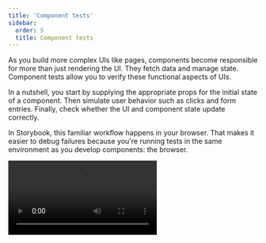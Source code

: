 ```yaml
---
title: 'Component tests'
sidebar:
  order: 5
  title: Component tests
---
```


As you build more complex UIs like pages, components become responsible for more than just rendering the UI. They fetch data and manage state. Component tests allow you to verify these functional aspects of UIs.

In a nutshell, you start by supplying the appropriate props for the initial state of a component. Then simulate user behavior such as clicks and form entries. Finally, check whether the UI and component state update correctly.

In Storybook, this familiar workflow happens in your browser. That makes it easier to debug failures because you're running tests in the same environment as you develop components: the browser.

<Video src="../_assets/writing-tests/component-interaction-testing.mp4" />

## How does component testing in Storybook work?

You start by writing a [**story**](../writing-stories/index.mdx) to set up the component's initial state. Then simulate user behavior using the **play** function. Finally, use the **test-runner** to confirm that the component renders correctly and that your component tests with the **play** function pass. Additionally, you can automate test execution via the [command line](./test-runner.mdx#cli-options) or in your [CI environment](./test-runner.mdx#set-up-ci-to-run-tests).

* The [`play`](../writing-stories/play-function.mdx) function is a small snippet of code that runs after a story finishes rendering. You can use this to test user workflows.
* The test is written using Storybook-instrumented versions of [Vitest](https://vitest.dev/) and [Testing Library](https://testing-library.com/) coming from the [`@storybook/test`](https://npmjs.com/package/@storybook/test) package.
* [`@storybook/addon-interactions`](https://storybook.js.org/addons/@storybook/addon-interactions/) visualizes the test in Storybook and provides a playback interface for convenient browser-based debugging.
* [`@storybook/test-runner`](https://github.com/storybookjs/test-runner) is a standalone utility—powered by [Jest](https://jestjs.io/) and [Playwright](https://playwright.dev/)—that executes all of your interactions tests and catches broken stories.
    * The experimental [test runner with Vitest](./test-runner-with-vitest.mdx) is also available, which transforms your stories into Vitest tests and runs them in a browser.

## Set up the interactions addon

To enable the full component testing experience with Storybook, you'll need to take additional steps to set it up properly. We recommend you go through the [test runner documentation](./test-runner.mdx) before proceeding with the rest of the required configuration.

Run the following command to install the interactions addon and related dependencies.

{/* prettier-ignore-start */}

<CodeSnippets path="storybook-addon-interactions-addon-full-install.md" />

{/* prettier-ignore-end */}

Update your Storybook configuration (in `.storybook/main.js|ts`) to include the interactions addon.

{/* prettier-ignore-start */}

<CodeSnippets path="storybook-interactions-addon-registration.md" />

{/* prettier-ignore-end */}

## Write a component test

The test itself is defined inside a `play` function connected to a story. Here's an example of how to set up a component test with Storybook and the `play` function:

{/* prettier-ignore-start */}

<CodeSnippets path="login-form-with-play-function.md" usesCsf3 csf2Path="writing-tests/interaction-testing#snippet-login-form-with-play-function" />

{/* prettier-ignore-end */}

Once the story loads in the UI, it simulates the user's behavior and verifies the underlying logic.

<Video src="../_assets/writing-tests/addon-interaction-example-optimized.mp4" />

### Run code before the component gets rendered

<If notRenderer="angular">

You can execute code before rendering by using the `mount` function in the `play` method.

Here's an example of using the [`mockdate`](https://github.com/boblauer/MockDate) package to mock the [`Date`](https://developer.mozilla.org/en-US/docs/Web/JavaScript/Reference/Global_Objects/Date), a useful way to make your story render in a consistent state.

<CodeSnippets path="mount-basic.md" />

<Callout variant="warning">
  There are two requirements to use the `mount` function:

  1. You *must* destructure the mount property from the `context` (the argument passed to your play function). This makes sure that Storybook does not start rendering the story before the play function begins.
  2. Your Storybook framework or builder must be configured to transpile to ES2017 or newer. This is because destructuring statements and async/await usages are otherwise transpiled away, which prevents Storybook from recognizing your usage of `mount`.
</Callout>

<If renderer={['react', 'vue', 'svelte']}>

#### Create mock data before rendering

You can also use `mount` to create mock data that you want to pass to the component. To do so, first create your data in the play function and then call the `mount` function with a component configured with that data. In this example, we create a mock `note` and pass its `id` to the Page component, which we call `mount` with.

<CodeSnippets path="mount-advanced.md" />

<Callout variant="info">
  When you call `mount()` with no arguments, the component is rendered using the story’s render function, whether the [implicit default](../api/csf.mdx#default-render-functions) or the [explicit custom definition](../api/csf.mdx#custom-render-functions).

  When you mount a specific component inside the `mount` function like in the example above, the story’s render function will be ignored. This is why you must forward the `args` to the component.
</Callout>

</If>

</If>

<If renderer="angular">

You can execute code before running test by defining an asynchronous `beforeEach` function for the story.

Additionally, if you return a cleanup function from the `beforeEach` function, it will run **after** the test is run, when the story is remounted or navigated away from.

<Callout variant="info">
Generally, you should reset component and module state in the [preview file's `beforeEach` function](#reset-state-for-all-tests), to ensure it applies to your entire project. However, if a story's needs are particularly unique, you can use the returned cleanup function in the story's `beforeEach` to reset the state as needed.
</Callout>

Here's an example of using the [`mockdate`](https://github.com/boblauer/MockDate) package to mock the [`Date`](https://developer.mozilla.org/en-US/docs/Web/JavaScript/Reference/Global_Objects/Date), a useful way to make your story render in a consistent state.

```ts filename="Page.stories.ts"
import MockDate from 'mockdate';

// ...rest of story file

export const ChristmasUI = {
  // 👇 Set the value of Date for this story
  async beforeEach() {
    MockDate.set('2024-12-25');

    // 👇 Reset the Date after this test runs
    return () => {
      MockDate.reset();
    };
  }
  async play({ canvasElement }) {
    // ... This will run with the mocked Date
  },
};
```

</If>

### Run code before each story in a file

Sometimes you might need to run the same code before each story in a file. For instance, you might need to set up the initial state of the component or modules. You can do this by adding an asynchronous `beforeEach` function to the component meta.

You can return a cleanup function from the `beforeEach` function, which will run **after** each story, when the story is remounted or navigated away from.

<Callout variant="info">
Generally, you should reset component and module state in the [preview file's `beforeAll` or `beforeEach` functions](#reset-state-for-all-tests), to ensure it applies to your entire project. However, if a component's needs are particularly unique, you can use the returned cleanup function in the component meta `beforeEach` to reset the state as needed.
</Callout>

{/* prettier-ignore-start */}

<CodeSnippets path="before-each-in-meta-mock-date.md" />

{/* prettier-ignore-end */}

### Set up or reset state for all tests

When you [alter a component's state](#run-code-before-the-component-gets-rendered), it's important to reset that state before rendering another story to maintain isolation between tests. 

There are two options for resetting state, `beforeAll` and `beforeEach`.

#### `beforeAll`

The `beforeAll` function in the preview file (`.storybook/preview.js|ts`) will run once before any stories in the project and will _not_ re-run between stories. Beyond its initial run when kicking off a test run, it will not run again unless the preview file is updated. This is a good place to bootstrap your project or run any setup that your entire project depends on, as in the example below.

You can return a cleanup function from the `beforeAll` function, which will run before re-running the `beforeAll` function or during the teardown process in the test runner.

{/* prettier-ignore-start */}

<CodeSnippets path="before-all-in-preview.md" />

{/* prettier-ignore-end */}

{/* prettier-ignore-start */}

#### `beforeEach`

Unlike `beforeAll`, which runs only once, the `beforeEach` function in the preview file (`.storybook/preview.js|ts`) will run before each story in the project. This is best used for resetting state or modules that are used by all or most of your stories. In the example below, we use it to reset the mocked Date.

You can return a cleanup function from the `beforeEach` function, which will run **after** each story, when the story is remounted or navigated away from.

{/* prettier-ignore-start */}

<CodeSnippets path="before-each-in-preview.md" />

{/* prettier-ignore-end */}

<Callout variant="info">
  It is *not* necessary to restore `fn()` mocks, as Storybook will already do that automatically before rendering a story. See the [`parameters.test.restoreMocks` API](../api/parameters.mdx#restoremocks) for more information.
</Callout>

### API for user-events

Under the hood, Storybook’s `@storybook/test` package provides Testing Library’s [`user-events`](https://testing-library.com/docs/user-event/intro/) APIs. If you’re familiar with [Testing Library](https://testing-library.com/), you should be at home in Storybook.

Below is an abridged API for user-event. For more, check out the [official user-event docs](https://testing-library.com/docs/user-event/utility/).

| User events       | Description                                                                                                                                              |
| ----------------- | -------------------------------------------------------------------------------------------------------------------------------------------------------- |
| `clear`           | Selects the text inside inputs, or textareas and deletes it <br />`userEvent.clear(await within(canvasElement).getByRole('myinput'));`                    |
| `click`           | Clicks the element, calling a click() function <br />`userEvent.click(await within(canvasElement).getByText('mycheckbox'));`                              |
| `dblClick`        | Clicks the element twice <br />`userEvent.dblClick(await within(canvasElement).getByText('mycheckbox'));`                                                 |
| `deselectOptions` | Removes the selection from a specific option of a select element <br />`userEvent.deselectOptions(await within(canvasElement).getByRole('listbox'),'1');` |
| `hover`           | Hovers an element <br />`userEvent.hover(await within(canvasElement).getByTestId('example-test'));`                                                       |
| `keyboard`        | Simulates the keyboard events <br />`userEvent.keyboard(‘foo’);`                                                                                          |
| `selectOptions`   | Selects the specified option, or options of a select element <br />`userEvent.selectOptions(await within(canvasElement).getByRole('listbox'),['1','2']);` |
| `type`            | Writes text inside inputs, or textareas <br />`userEvent.type(await within(canvasElement).getByRole('my-input'),'Some text');`                            |
| `unhover`         | Unhovers out of element <br />`userEvent.unhover(await within(canvasElement).getByLabelText(/Example/i));`                                                |

### Assert tests with Vitest's APIs

Storybook’s `@storybook/test` also provides APIs from [Vitest](https://vitest.dev/), such as [`expect`](https://vitest.dev/api/expect.html#expect) and [`vi.fn`](https://vitest.dev/api/vi.html#vi-fn). These APIs improve your testing experience, helping you assert whether a function has been called, if an element exists in the DOM, and much more. If you are used to `expect` from testing packages such as [Jest](https://jestjs.io/) or [Vitest](https://vitest.dev/), you can write component tests in much the same way.

{/* prettier-ignore-start */}

<CodeSnippets path="storybook-interactions-play-function.md" usesCsf3 csf2Path="essentials/interactions#snippet-storybook-interactions-play-function" />

{/* prettier-ignore-end */}

### Group interactions with the `step` function

For complex flows, it can be worthwhile to group sets of related interactions together using the `step` function. This allows you to provide a custom label that describes a set of interactions:

{/* prettier-ignore-start */}

<CodeSnippets path="storybook-interactions-step-function.md" usesCsf3 csf2Path="writing-tests/interaction-testing#snippet-storybook-interactions-step-function" />

{/* prettier-ignore-end */}

This will show your interactions nested in a collapsible group:

![Component testing with labeled steps](../_assets/writing-tests/storybook-addon-interactions-steps.png)

### Mocked modules

If your component depends on modules that are imported into the component file, you can mock those modules to control and assert on their behavior. This is detailed in the [mocking modules](../writing-stories/mocking-data-and-modules/mocking-modules.mdx) guide.

You can then import the mocked module (which has all of the helpful methods of a [Vitest mocked function](https://vitest.dev/api/mock.html)) into your story and use it to assert on the behavior of your component:

{/* prettier-ignore-start */}

<CodeSnippets path="storybook-test-fn-mock-spy.md" />

{/* prettier-ignore-end */}

### Interactive debugger

If you check your interactions panel, you'll see the step-by-step flow. It also offers a handy set of UI controls to pause, resume, rewind, and step through each interaction.

<Video src="../_assets/writing-tests/addon-interactions-playback-controls-optimized.mp4" />

### Permalinks for reproductions

The `play` function is executed after the story is rendered. If there’s an error, it’ll be shown in the interaction addon panel to help with debugging.

Since Storybook is a webapp, anyone with the URL can reproduce the error with the same detailed information without any additional environment configuration or tooling required.

![Component testing with an error](../_assets/writing-tests/storybook-addon-interactions-error-optimized.png)

Streamline component testing further by automatically [publishing Storybook](../sharing/publish-storybook.mdx) in pull requests. That gives teams a universal reference point to test and debug stories.

## Execute tests with the test-runner

Storybook only runs the component test when you're viewing a story. Therefore, you'd have to go through each story to run all your checks. As your Storybook grows, it becomes unrealistic to review each change manually. Storybook [test-runner](https://github.com/storybookjs/test-runner) automates the process by running all tests for you. To execute the test-runner, open a new terminal window and run the following command:

{/* prettier-ignore-start */}

<CodeSnippets path="test-runner-execute.md" />

{/* prettier-ignore-end */}

![Component test with test runner](../_assets/writing-tests/storybook-interaction-test-runner-loginform-optimized.png)

<Callout variant="info" icon="💡">
  If you need, you can provide additional flags to the test-runner. Read the [documentation](./test-runner.mdx#cli-options) to learn more.
</Callout>

## Automate

Once you're ready to push your code into a pull request, you'll want to automatically run all your checks using a Continuous Integration (CI) service before merging it. Read our [documentation](./test-runner.mdx#set-up-ci-to-run-tests) for a detailed guide on setting up a CI environment to run tests.

## Troubleshooting

#### What’s the difference between component tests and visual tests?

Component tests can be expensive to maintain when applied wholesale to every component. We recommend combining them with other methods like visual testing for comprehensive coverage with less maintenance work.

#### What's the difference between component tests and using Jest + Testing Library alone?

Component tests integrate Jest and Testing Library into Storybook. The biggest benefit is the ability to view the component you're testing in a real browser. That helps you debug visually, instead of getting a dump of the (fake) DOM in the command line or hitting the limitations of how JSDOM mocks browser functionality. It's also more convenient to keep stories and tests together in one file than having them spread across files.

**Learn about other UI tests**

* [Test runner](./test-runner.mdx) to automate test execution
* [Visual tests](./visual-testing.mdx) for appearance
* [Accessibility tests](./accessibility-testing.mdx) for accessibility
* Component tests for user behavior simulation
* [Coverage tests](./test-coverage.mdx) for measuring code coverage
* [Snapshot tests](./snapshot-testing/snapshot-testing.mdx) for rendering errors and warnings
* [End-to-end tests](./import-stories-in-tests/stories-in-end-to-end-tests.mdx) for simulating real user scenarios
* [Unit tests](./import-stories-in-tests/stories-in-unit-tests.mdx) for functionality
